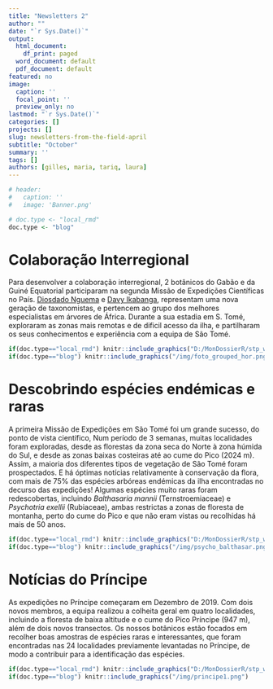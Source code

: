 ```yaml
---
title: "Newsletters 2"
author: ""
date: "`r Sys.Date()`"
output:
  html_document:
    df_print: paged
  word_document: default
  pdf_document: default
featured: no
image:
  caption: ''
  focal_point: ''
  preview_only: no
lastmod: "`r Sys.Date()`"
categories: []
projects: []
slug: newsletters-from-the-field-april
subtitle: "October"
summary: ''
tags: []
authors: [gilles, maria, tariq, laura]
---
```


```r

# header:
#   caption: ''
#   image: 'Banner.png'

# doc.type <- "local_rmd"
doc.type <- "blog"

```

# Colaboração Interregional

Para desenvolver a colaboração interregional, 2 botânicos do Gabão e da Guiné Equatorial participaram na segunda Missão de Expedições Científicas no País. [Diosdado Nguema](https://cepf-stp-threat-flora.netlify.app/authors/diosdado/) e [Davy Ikabanga](https://cepf-stp-threat-flora.netlify.app/authors/davy/), representam uma nova geração de taxonomistas, e pertencem ao grupo dos melhores especialistas em árvores de África. Durante a sua estadia em S. Tomé, exploraram as zonas mais remotas e de dificil acesso da ilha, e partilharam os seus conhecimentos e experiência com a equipa de São Tomé.


```r
if(doc.type=="local_rmd") knitr::include_graphics("D:/MonDossierR/stp_website/static/img/foto_grouped_hor.png")
if(doc.type=="blog") knitr::include_graphics("/img/foto_grouped_hor.png")
```


# Descobrindo espécies endémicas e raras

A primeira Missão de Expedições em São Tomé foi um grande sucesso, do ponto de vista científico, Num período de 3 semanas, muitas localidades foram exploradas, desde as florestas da zona seca do Norte à zona húmida do Sul, e desde as zonas baixas costeiras até ao cume do Pico (2024 m). Assim, a maioria dos diferentes tipos de vegetação de São Tomé foram prospectados. E há óptimas notícias relativamente à conservação da flora, com mais de 75% das espécies arbóreas endémicas da ilha encontradas no decurso das expedições! Algumas espécies muito raras foram redescobertas, incluindo *Balthasaria mannii* (Ternstroemiaceae) e *Psychotria exellii* (Rubiaceae), ambas restrictas a zonas de floresta de montanha, perto do cume do Pico e que não eram vistas ou recolhidas há mais de 50 anos.


```r
if(doc.type=="local_rmd") knitr::include_graphics("D:/MonDossierR/stp_website/static/img/psycho_balthasar.png")
if(doc.type=="blog") knitr::include_graphics("/img/psycho_balthasar.png")
```


# Notícias do Príncipe

As expedições no Príncipe começaram em Dezembro de 2019. Com dois novos membros, a equipa realizou a colheita geral em quatro localidades, incluindo a floresta de baixa altitude e o cume do Pico Príncipe (947 m), além de dois novos transectos. Os nossos botânicos estão focados em recolher boas amostras de espécies raras e interessantes, que foram encontradas nas 24 localidades previamente levantadas no Príncipe, de modo a contribuir para a identificação das espécies. 


```r
if(doc.type=="local_rmd") knitr::include_graphics("D:/MonDossierR/stp_website/static/img/principe1.png")
if(doc.type=="blog") knitr::include_graphics("/img/principe1.png")
```



